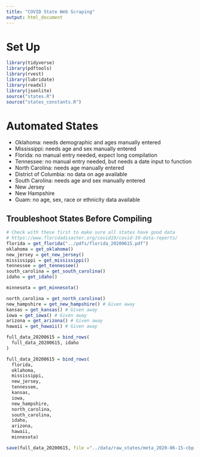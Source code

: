 ```yaml
---
title: "COVID State Web Scraping"
output: html_document
---
```


# Set Up

```r
library(tidyverse)
library(pdftools)
library(rvest)
library(lubridate)
library(readxl)
library(jsonlite)
source("states.R")
source("states_constants.R")
```

# Automated States

- Oklahoma: needs demographic and ages manually entered
- Mississippi: needs age and sex manually entered
- Florida: no manual entry needed, expect long compilation
- Tennessee: no manual entry needed, but needs a date input to function
- North Carolina: needs age manually entered
- District of Columbia: no data on age available
- South Carolina: needs age and sex manually entered
- New Jersey
- New Hampshire
- Guam: no age, sex, race or ethnicity data available

## Troubleshoot States Before Compiling

```r
# Check with these first to make sure all states have good data
# https://www.floridadisaster.org/covid19/covid-19-data-reports/
florida = get_florida("../pdfs/florida_20200615.pdf")
oklahoma = get_oklahoma()
new_jersey = get_new_jersey()
mississippi = get_mississippi()
tennessee = get_tennessee()
south_carolina = get_south_carolina()
idaho = get_idaho()

minnesota = get_minnesota()

north_carolina = get_north_carolina() 
new_hampshire = get_new_hampshire() # Given away
kansas = get_kansas() # Given away
iowa = get_iowa() # Given away
arizona = get_arizona() # Given away
hawaii = get_hawaii() # Given away
```

```r
full_data_20200615 = bind_rows(
  full_data_20200615, idaho
)
```

```r
full_data_20200615 = bind_rows(
  florida,
  oklahoma,
  mississippi,
  new_jersey,
  tennessee,
  kansas,
  iowa,
  new_hampshire,
  north_carolina,
  south_carolina,
  idaho,
  arizona,
  hawaii,
  minnesota)

save(full_data_20200615, file ="../data/raw_states/meta_2020-06-15-cbp.rda")
```



